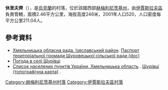 {{coord|50|2|13|N|26|47|47|E|scale:100000|display=title}}

'''休里夫齊'''（{{lang-uk|Щурівці}}），是[[烏克蘭|烏克蘭]]的村落，位於該國西部[[赫梅利尼茨基州|赫梅利尼茨基州]]，由[[伊賈斯拉夫區|伊賈斯拉夫區]]負責管轄，面積2.46平方公里，海拔高度246米，2001年人口520，人口密度每平方公里211.04人。

==參考資料==
* [https://web.archive.org/web/20160306105422/http://oblrada.km.ua/district/show/15 Хмельницька обласна рада. Ізяславський район]. [https://web.archive.org/web/20141226220234/http://oblrada.km.ua/userfiles/%D0%9F%D0%B0%D1%81%D0%BF%D0%BE%D1%80%D1%82%20%D0%A9%D1%83%D1%80%D1%96%D0%B2%D1%86%D1%96_2011(1).doc Паспорт територіальної громади Щуровецької сільської ради (doc)]
* [http://weather.in.ua/ua/hmel'nickaja/29291 Погода в селі Щурівці] {{Wayback|url=http://weather.in.ua/ua/hmel'nickaja/29291 |date=20111220101746 }}
* [http://maps.vlasenko.net/list/ukraine/hmelnycka/ Список населених пунктів України, Хмельницька область] {{Wayback|url=http://maps.vlasenko.net/list/ukraine/hmelnycka/ |date=20161223192742 }}. [http://maps.vlasenko.net/ua/hmelnycka/izyaslavskyj/cshurivci/ Щурівці (топографічна карта)] {{Wayback|url=http://maps.vlasenko.net/ua/hmelnycka/izyaslavskyj/cshurivci/ |date=20160305044839 }}.

{{DEFAULTSORT:Щурівці}}
[[Category:赫梅利尼茨基州村落|Category:赫梅利尼茨基州村落]]
[[Category:伊賈斯拉夫區村落|Category:伊賈斯拉夫區村落]]


{{Khmelnytskyi-geo-stub}}